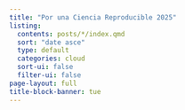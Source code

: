 ```yaml
---
title: "Por una Ciencia Reproducible 2025"
listing:
  contents: posts/*/index.qmd
  sort: "date asce"
  type: default
  categories: cloud
  sort-ui: false
  filter-ui: false
page-layout: full
title-block-banner: tue
---
```



